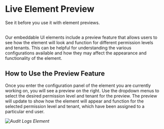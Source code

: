 
# Live Element Preview

<span className="subtitle-custom">
	See it before you use it with element previews.
</span>
<br />
<br />

Our embeddable UI elements include a preview feature that allows users to see how the element will look and
function for different permission levels and tenants. This can be helpful for understanding the various
configurations available and how they may affect the appearance and functionality of the element.

## How to Use the Preview Feature

Once you enter the configuration panel of the element you are currently working on, you will see a preview on the right.
Use the dropdown menus to select the desired permission level and tenant for the preview.
The preview will update to show how the element will appear and function for the selected permission level and tenant, which
have been assigned to a particular end user.

_![Audit Logs Element](/img/elements/generic/element-preview.png)_

<HelpSupportTile />
